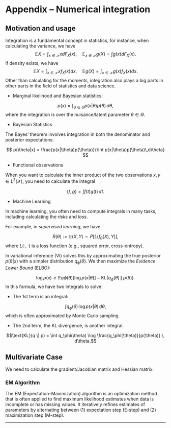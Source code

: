 # Appendix -- Numerical integration

\newcommand{\E}{\mathbb E}
\newcommand{\X}{\mathcal X}

## Motivation and usage

Integration is a fundamental concept in statistics, for instance, when calculating the variance, we have $$
  \mathbb EX = \int_{x\in\mathcal X} x dF_X(x),\quad \mathbb E_{x\in\mathcal X} g(X) = \int g(x) dF_X(x).
$$ If density exists, we have $$
\mathbb EX = \int_{x\in\mathcal X} x f_X(x) dx,\quad \mathbb Eg(X) = \int_{x\in\mathcal X} g(x) f_X(x) dx.
$$ Other than calculating for the moments, integration also plays a big parts in other parts in the field of statistics and data science.

-   Marginal likelihood and Bayesian statistics:

$$
  p(x) = \int_{\theta\in\Theta}     p(x|\theta)p(\theta)\,d\theta,
$$ where the integration is over the nuisance/latent parameter $\theta\in\Theta$.

-   Bayesian Statistics

The Bayes’ theorem involves integration in both the denominator and posterior expectations:

$$
p(\theta|x) = \frac{p(x|\theta)p(\theta)}{\int p(x|\theta)p(\theta)\,d\theta}
$$

-   Functional observations

When you want to calculate the inner product of the two observations $x,y\in L^2(\mathcal X)$, you need to calculate the integral

$$
\langle f,g \rangle = \int f(t)g(t)\,dt.
$$

-   Machine Learning

In machine learning, you often need to compute integrals in many tasks, including calculating the *risks* and *loss*.

For example, in *supervised learning*, we have

$$R(\theta) := \mathbb E{(X,Y) \sim P}[L(f_\theta(X), Y)],
$$ where $L(\cdot,\cdot)$ is a loss function (e.g., squared error, cross-entropy).

In variational inference (VI) solves this by approximating the true posterior $p(\theta|x)$ with a simpler distribution $q_\phi(\theta)$. We then maximize the *Evidence Lower Bound* (ELBO):

$$
\log p(x) \geq \mathbb{E}{q\phi(\theta)}\big[\log p(x|\theta)\big] - \text{KL}(q_\phi(\theta)\,\|\,p(\theta)).
$$ In this formula, we have two integrals to solve:

-   The 1st term is an integral:

$$\int q_\phi(\theta)\,\log p(x|\theta)\, d\theta,$$ which is often approximated by Monte Carlo sampling.

-   The 2nd term, the KL divergence, is another integral:

$$\text{KL}(q \| p) = \int q_\phi(\theta) \log \frac{q_\phi(\theta)}{p(\theta)} \, d\theta.$$

## 

## Multivariate Case

We need to calculate the gradient/Jacobian matrix and Hessian matrix.

### EM Algorithm

The EM (Expectation–Maximization) algorithm is an optimization method that is often applied to find maximum likelihood estimates when data is incomplete or has missing values. It iteratively refines estimates of parameters by alternating between (1) expectation step (E-step) and (2) maximization step (M-step).

<!-- ::: {.callout-note title="Tip with Title"} -->

<!-- For example, consider the function $f(x) = x^2$. -->

<!-- ::: -->

<!-- ::: callout-example -->

<!-- Example -->

<!-- $$ -->

<!-- f(x) = x^2 -->

<!-- $$ -->

<!-- ::: -->

<!-- ::: callout-theorem -->

<!-- Example Theorem -->

<!-- ::: -->

------------------------------------------------------------------------
